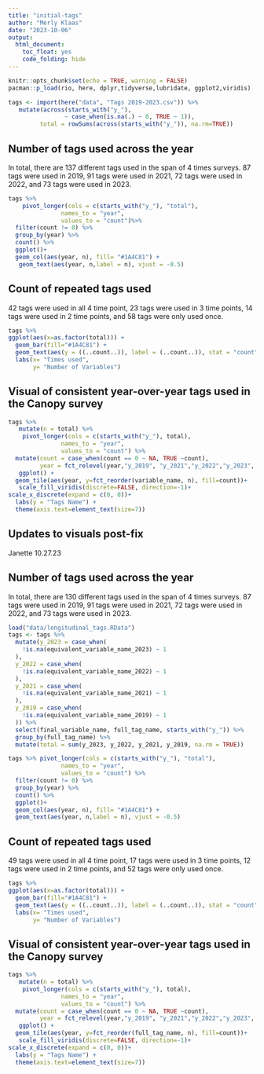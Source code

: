 ```yaml
---
title: "initial-tags"
author: "Merly Klaas"
date: "2023-10-06"
output: 
  html_document:
    toc_float: yes
    code_folding: hide
---
```


```r
knitr::opts_chunk$set(echo = TRUE, warning = FALSE)
pacman::p_load(rio, here, dplyr,tidyverse,lubridate, ggplot2,viridis)
```

```r
tags <- import(here("data", "Tags 2019-2023.csv")) %>% 
   mutate(across(starts_with("y_"),
                ~ case_when(is.na(.) ~ 0, TRUE ~ 1)),
         total = rowSums(across(starts_with("y_")), na.rm=TRUE))
```


## Number of tags used across the year

In total, there are 137 different tags used in the span of 4 times surveys. 87 tags were used in 2019, 91 tags were used in 2021, 72 tags were used in 2022, and 73 tags were used in 2023.

```r
tags %>% 
    pivot_longer(cols = c(starts_with("y_"), "total"),
               names_to = "year",
               values_to = "count")%>% 
  filter(count != 0) %>% 
  group_by(year) %>% 
  count() %>% 
  ggplot()+
  geom_col(aes(year, n), fill= "#1A4C81") +
   geom_text(aes(year, n,label = n), vjust = -0.5)
```

## Count of repeated tags used

42 tags were used in all 4 time point, 23 tags were used in 3 time points, 14 tags were used in 2 time points, and 58 tags were only used once. 

```r

tags %>% 
ggplot(aes(x=as.factor(total))) +
  geom_bar(fill="#1A4C81") + 
  geom_text(aes(y = ((..count..)), label = (..count..)), stat = "count", vjust = -0.5)+
  labs(x= "Times used",
       y= "Number of Variables")

```

## Visual of consistent year-over-year tags used in the Canopy survey

```r
tags %>% 
   mutate(n = total) %>% 
    pivot_longer(cols = c(starts_with("y_"), total),
               names_to = "year",
               values_to = "count") %>%  
  mutate(count = case_when(count == 0 ~ NA, TRUE ~count),
         year = fct_relevel(year,"y_2019", "y_2021","y_2022","y_2023", "total" )) %>% 
   ggplot() +
  geom_tile(aes(year, y=fct_reorder(variable_name, n), fill=count))+
   scale_fill_viridis(discrete=FALSE, direction=-1)+
scale_x_discrete(expand = c(0, 0))+
  labs(y = "Tags Name") + 
  theme(axis.text=element_text(size=7))
```

## Updates to visuals post-fix
Janette 10.27.23

## Number of tags used across the year

In total, there are 130 different tags used in the span of 4 times surveys. 87 tags were used in 2019, 91 tags were used in 2021, 72 tags were used in 2022, and 73 tags were used in 2023.

```r
load("data/longitudinal_tags.RData")
tags <- tags %>% 
  mutate(y_2023 = case_when(
    !is.na(equivalent_variable_name_2023) ~ 1
  ),
  y_2022 = case_when(
    !is.na(equivalent_variable_name_2022) ~ 1
  ),
  y_2021 = case_when(
    !is.na(equivalent_variable_name_2021) ~ 1
  ),
  y_2019 = case_when(
    !is.na(equivalent_variable_name_2019) ~ 1
  )) %>%
  select(final_variable_name, full_tag_name, starts_with("y_")) %>% 
  group_by(full_tag_name) %>% 
  mutate(total = sum(y_2023, y_2022, y_2021, y_2019, na.rm = TRUE)) 

tags %>% pivot_longer(cols = c(starts_with("y_"), "total"),
               names_to = "year",
               values_to = "count") %>% 
  filter(count != 0) %>% 
  group_by(year) %>% 
  count() %>% 
  ggplot()+
  geom_col(aes(year, n), fill= "#1A4C81") +
  geom_text(aes(year, n,label = n), vjust = -0.5)
```

## Count of repeated tags used

49 tags were used in all 4 time point, 17 tags were used in 3 time points, 12 tags were used in 2 time points, and 52 tags were only used once. 

```r
tags %>% 
ggplot(aes(x=as.factor(total))) +
  geom_bar(fill="#1A4C81") + 
  geom_text(aes(y = ((..count..)), label = (..count..)), stat = "count", vjust = -0.5)+
  labs(x= "Times used",
       y= "Number of Variables")
```

## Visual of consistent year-over-year tags used in the Canopy survey

```r
tags %>% 
   mutate(n = total) %>% 
    pivot_longer(cols = c(starts_with("y_"), total),
               names_to = "year",
               values_to = "count") %>%  
  mutate(count = case_when(count == 0 ~ NA, TRUE ~count),
         year = fct_relevel(year,"y_2019", "y_2021","y_2022","y_2023", "total" )) %>% 
   ggplot() +
  geom_tile(aes(year, y=fct_reorder(full_tag_name, n), fill=count))+
   scale_fill_viridis(discrete=FALSE, direction=-1)+
scale_x_discrete(expand = c(0, 0))+
  labs(y = "Tags Name") + 
  theme(axis.text=element_text(size=7))
```
